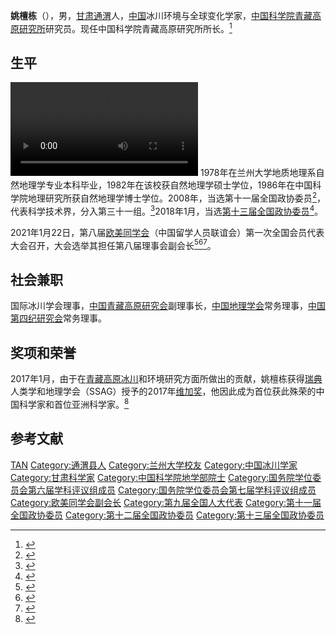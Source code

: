 {{Infobox person
| 姓名     = 姚檀栋
| 图像     = 
| 图像替代 = 
| 图像说明 = 
| 出生日期 = 1954年7月
| 出生地   = 甘肃通渭
| 死亡日期 = <!-- {{Death date and age|YYYY|MM|DD|YYYY|MM|DD}}（死亡在前，出生在后） -->
| 死亡地   = 
| 国籍       = {{PRC}}
| 籍贯       = 甘肃通渭
| 别名     = 
| 知名于   = 
| 职业     = 冰川环境与全球变化学家
| 母校 = [[兰州大学|兰州大学]]
}}

'''姚檀栋'''（{{bd|1954年|7月||}}），男，[[甘肃|甘肃]][[通渭|通渭]]人，[[中华人民共和国|中国]]冰川环境与全球变化学家，[[中国科学院青藏高原研究所|中国科学院青藏高原研究所]]研究员。现任中国科学院青藏高原研究所所长。<ref>{{Cite web|title=姚檀栋|url=http://sourcedb.cas.cn/sourcedb_ad_cas/zw2/ysxx/dxb/|accessdate=|work=中国科学院学部与院士|archiveurl=https://web.archive.org/web/20120426134225/http://sourcedb.cas.cn/sourcedb_ad_cas/zw2/ysxx/dxb/|archivedate=2012-04-26|dead-url=no}}</ref>

== 生平 ==
[[File:2020年11月17日_中国为何重视青藏高原科考？中科院院士揭秘.webm|File:2020年11月17日 中国为何重视[[青藏高原]]科考？中科院院士姚檀栋揭秘|thumb]]
1978年在兰州大学地质地理系自然地理学专业本科毕业，1982年在该校获自然地理学硕士学位，1986年在中国科学院地理研究所获自然地理学博士学位。2008年，当选第十一届全国政协委员<ref>{{cite news|title=第十一届全国政协委员名单|url=http://www.indaa.com.cn/zt/2009qglh/zxzs/200903/t20090303_127573.html|accessdate=2013-04-09|newspaper=新华社北京1月25日电 中国人民政治协商会议第十一届全国委员会委员名单(共2237人，2008年1月25日政协第十届全国委员会常务委员会第二十次会议通过)|date=2008-01-25|deadurl=yes|archiveurl=https://web.archive.org/web/20130928014403/http://www.indaa.com.cn/zt/2009qglh/zxzs/200903/t20090303_127573.html|archivedate=2013-09-28}}</ref>，代表科学技术界，分入第三十一组。<ref>{{cite news|title=全国政协信息-姚檀栋|url=http://www.cppcc.gov.cn/CMS/wylibary/showJcwyxtInfoWylibary.action?tabJcwyxt.guid=11W0010680&wytype=wjwy|accessdate=2013-04-09|newspaper=全国政协委员会|archive-date=2015-06-03|archive-url=https://web.archive.org/web/20150603110503/http://www.cppcc.gov.cn/CMS/wylibary/showJcwyxtInfoWylibary.action?tabJcwyxt.guid=11W0010680&wytype=wjwy|dead-url=no}}</ref>2018年1月，当选[[中国人民政治协商会议第十三届全国委员会委员名单|第十三届全国政协委员]]<ref>{{Cite web|url=http://sports.163.com/18/0126/06/D92BRKK400051C89.html|title=中国人民政治协商会议第十三届全国委员会委员名单|accessdate=2018-01-26|last=|work=网易|archive-url=https://web.archive.org/web/20180127143232/http://sports.163.com/18/0126/06/D92BRKK400051C89.html|archive-date=2018-01-27|dead-url=yes}}</ref>。

2021年1月22日，第八届[[欧美同学会|欧美同学会]]（中国留学人员联谊会）第一次全国会员代表大会召开，大会选举其担任第八届理事会副会长<ref>{{Cite web|title=欧美同学会（中国留学人员联谊会）第八届理事会会长、副会长、理事名单|url=http://www.wrsa.net/content_41469454.htm|access-date=2021-06-08|work=欧美同学会|archive-date=2021-04-13|archive-url=https://web.archive.org/web/20210413224709/http://www.wrsa.net/content_41469454.htm|dead-url=no}}</ref><ref>{{Cite web|title=欧美同学会第八届理事会会长会2021年第一次会议召开|url=http://www.wrsa.net/content_41453027.htm|access-date=2021-06-08|work=欧美同学会|archive-date=2021-02-27|archive-url=https://web.archive.org/web/20210227010329/http://www.wrsa.net/content_41453027.htm|dead-url=no}}</ref><ref>{{Cite web|title=丁仲礼当选欧美同学会第八届理事会会长|url=http://www.xinhuanet.com/politics/2021-01/23/c_1127016684.htm?baike|access-date=2021-06-08|work=新华网|archive-date=2021-06-08|archive-url=https://web.archive.org/web/20210608041233/http://www.xinhuanet.com/politics/2021-01/23/c_1127016684.htm?baike|dead-url=no}}</ref>。

== 社会兼职 ==
国际冰川学会理事，[[中国青藏高原研究会|中国青藏高原研究会]]副理事长，[[中国地理学会|中国地理学会]]常务理事，[[中国第四纪研究会|中国第四纪研究会]]常务理事。

== 奖项和荣誉 ==
2017年1月，由于在[[青藏高原|青藏高原]][[冰川|冰川]]和环境研究方面所做出的贡献，姚檀栋获得[[瑞典|瑞典]]人类学和地理学会（SSAG）授予的2017年[[维加奖|维加奖]]，他因此成为首位获此殊荣的中国科学家和首位亚洲科学家。<ref>{{Cite web |url=http://china.dwnews.com/news/2017-01-04/59792141.html |title=中国科学家姚檀栋获“地理学诺贝尔奖” |accessdate=2017-01-05 |archive-date=2017-01-06 |archive-url=https://web.archive.org/web/20170106010857/http://china.dwnews.com/news/2017-01-04/59792141.html |dead-url=no }}</ref>

== 参考文献 ==
{{reflist}}

{{中国科学院地学部院士}}
{{国务院学位委员会第六届学科评议组/地理学}}
{{国务院学位委员会第七届学科评议组/地理学}}
{{Navboxes
| title  = 姚檀栋在[[欧美同学会|欧美同学会]]的职务
| list1  =
{{欧美同学会第八届理事会}}
}}

{{Authority control}}
{{DEFAULTSORT:Yao}}
[[Category:姚姓|TAN]]
[[Category:通渭县人|Category:通渭县人]]
[[Category:兰州大学校友|Category:兰州大学校友]]
[[Category:中国冰川学家|Category:中国冰川学家]]
[[Category:甘肃科学家|Category:甘肃科学家]]
[[Category:中国科学院地学部院士|Category:中国科学院地学部院士]]
[[Category:国务院学位委员会第六届学科评议组成员|Category:国务院学位委员会第六届学科评议组成员]]
[[Category:国务院学位委员会第七届学科评议组成员|Category:国务院学位委员会第七届学科评议组成员]]
[[Category:欧美同学会副会长|Category:欧美同学会副会长]]
[[Category:第九届全国人大代表|Category:第九届全国人大代表]]
[[Category:第十一届全国政协委员|Category:第十一届全国政协委员]]
[[Category:第十二届全国政协委员|Category:第十二届全国政协委员]]
[[Category:第十三届全国政协委员|Category:第十三届全国政协委员]]